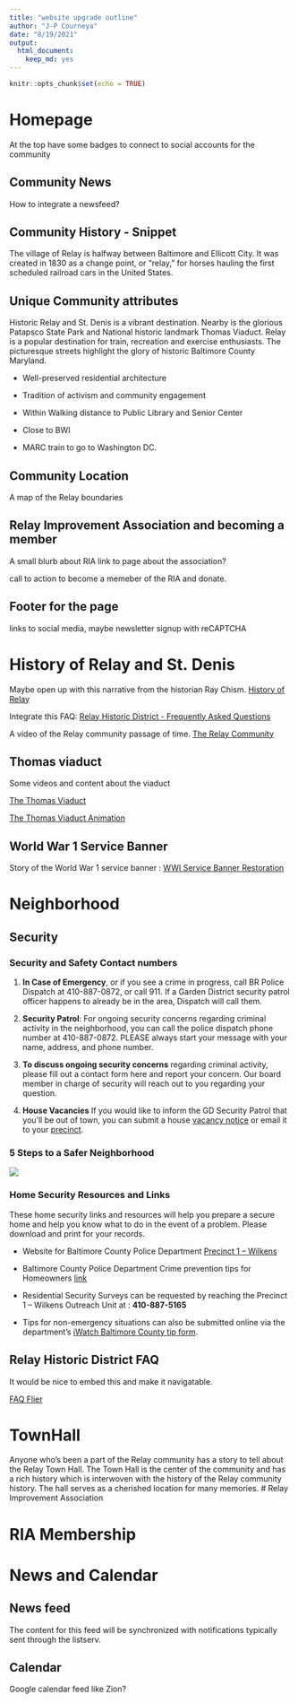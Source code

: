 ```yaml
---
title: "website upgrade outline"
author: "J-P Courneya"
date: "8/19/2021"
output: 
  html_document: 
    keep_md: yes
---
```


```r
knitr::opts_chunk$set(echo = TRUE)
```

# Homepage

At the top have some badges to connect to social accounts for the community

## Community News 

How to integrate a newsfeed? 

## Community History - Snippet 

The village of Relay is halfway between Baltimore and Ellicott City. It was created in 1830 as a change point, or “relay,” for horses hauling the first scheduled railroad cars in the United States.

## Unique Community attributes

Historic Relay and St. Denis is a vibrant destination. Nearby is the glorious Patapsco State Park and National historic landmark Thomas Viaduct. Relay is a popular destination for train, recreation and exercise enthusiasts. The picturesque streets highlight the glory of historic Baltimore County Maryland. 

* Well-preserved residential architecture

* Tradition of activism and community engagement

* Within Walking distance to Public Library and Senior Center

* Close to BWI

* MARC train to go to Washington DC.


## Community Location

A map of the Relay boundaries

## Relay Improvement Association and becoming a member

A small blurb about RIA link to page about the association?

call to action to become a memeber of the RIA and donate.

## Footer for the page 

links to social media, maybe newsletter signup with reCAPTCHA


# History of Relay and St. Denis

Maybe open up with this narrative from the historian Ray Chism. [History of Relay](http://relaymaryland.com/Welcome_files/HistoryofRelay.pdf)

Integrate this FAQ: [Relay Historic District - Frequently Asked Questions](http://relaymaryland.com/Welcome_files/RelayFAQ2011.pdf)

A video of the Relay community passage of time. [The Relay Community](https://www.youtube.com/watch?v=-4d6KkJX35Y&wide)

## Thomas viaduct

Some videos and content about the viaduct

[The Thomas Viaduct](https://www.youtube.com/watch?v=-tCcWP3CsJE&wide)

[The Thomas Viaduct Animation](https://www.youtube.com/watch?v=0HUQZMtOoHk&wide)

## World War 1 Service Banner

Story of the World War 1 service banner : [WWI Service Banner Restoration](https://www.youtube.com/watch?v=7S_g64RYziU&wide)


# Neighborhood

## Security

### Security and Safety Contact numbers

1. **In Case of Emergency**, or if you see a crime in progress, call BR Police Dispatch at 410-887-0872, or call 911. If a Garden District security patrol officer happens to already be in the area, Dispatch will call them.

2. **Security Patrol**: For ongoing security concerns regarding criminal activity in the neighborhood, you can call the police dispatch phone number at 410-887-0872. PLEASE always start your message with your name, address, and phone number.

3. **To discuss ongoing security concerns** regarding criminal activity, please fill out a contact form here and report your concern. Our board member in charge of security will reach out to you regarding your question.

4. **House Vacancies** If you would like to inform the GD Security Patrol that you’ll be out of town, you can submit a house [vacancy notice](https://resources.baltimorecountymd.gov/Documents/Police/2014pdfs/vacanthouseform141119.pdf) or email it to your [precinct](https://www.baltimorecountymd.gov/departments/police/precinctsgeneral/precinctsall.html).

### 5 Steps to a Safer Neighborhood

![](https://i.imgur.com/9hN8fue.jpg)

### Home Security Resources and Links

These home security links and resources will help you prepare a secure home and help you know what to do in the event of a problem. Please download and print for your records.

* Website for Baltimore County Police Department [Precinct 1 – Wilkens](https://www.baltimorecountymd.gov/departments/police/pc01/index.html)

* Baltimore County Police Department Crime prevention tips for Homeowners [link](https://www.baltimorecountymd.gov/departments/police/yoursafety/crimeprev_homes.html)

* Residential Security Surveys can be requested by reaching the Precinct 1 – Wilkens Outreach Unit at : **410-887-5165**

* Tips for non-emergency situations can also be submitted online via the department's [iWatch Baltimore County tip form](https://www.baltimorecountymd.gov/departments/police/media/iWatch/index.html).

## Relay Historic District FAQ

It would be nice to embed this and make it navigatable.

[FAQ Flier](http://relaymaryland.com/Welcome_files/RelayFAQ2011.pdf)

# TownHall

Anyone who's been a part of the Relay community has a story to tell about the Relay Town Hall. The Town Hall is the center of the community and has a rich history which is interwoven with the history of the Relay community history. The hall serves as a cherished location for many memories. 
# Relay Improvement Association

# RIA Membership

# News and Calendar

## News feed 

The content for this feed will be synchronized with notifications typically sent through the listserv.

## Calendar

Google calendar feed like Zion?
